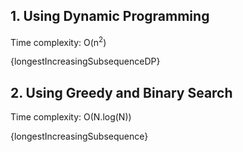 

## 1. Using Dynamic Programming

Time complexity: O(n<sup>2</sup>)

<MDXCodeBlock>{longestIncreasingSubsequenceDP}</MDXCodeBlock>

## 2. Using Greedy and Binary Search

Time complexity: O(N.log(N))

<MDXCodeBlock>{longestIncreasingSubsequence}</MDXCodeBlock>
